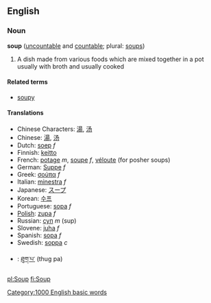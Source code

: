 ==English==

===Noun===
'''soup''' ([[uncountable]] and [[countable]]; plural: [[soups]])
#A dish made from various foods which are mixed together in a pot usually with broth and usually cooked

====Related terms====
*[[soupy]]

====Translations====
*Chinese Characters: [[湯]], [[汤]]
*Chinese: [[湯]], [[汤]]
*Dutch: [[soep]] ''f''
*Finnish: [[keitto]]
*French: [[potage]] ''m'', [[soupe]] ''f'', [[véloute]] (for posher soups)
*German: [[Suppe]] ''f''
*Greek: [[σούπα]] ''f''
*Italian: [[minestra]] ''f''
*Japanese: [[スープ]]
*Korean: [[수프]]
*Portuguese: [[sopa]] ''f''
*[[Polish]]: [[zupa]] ''f''
*Russian: [[суп]] ''m'' (sup)
*Slovene: [[juha]] ''f''
*Spanish: [[sopa]] ''f''
*Swedish: [[soppa]] ''c''
*{{bo}}: [[ཐུག་པ་]] (thug pa)

[[Category:1000 English basic words]]

[[pl:Soup]]
[[fi:Soup]]
